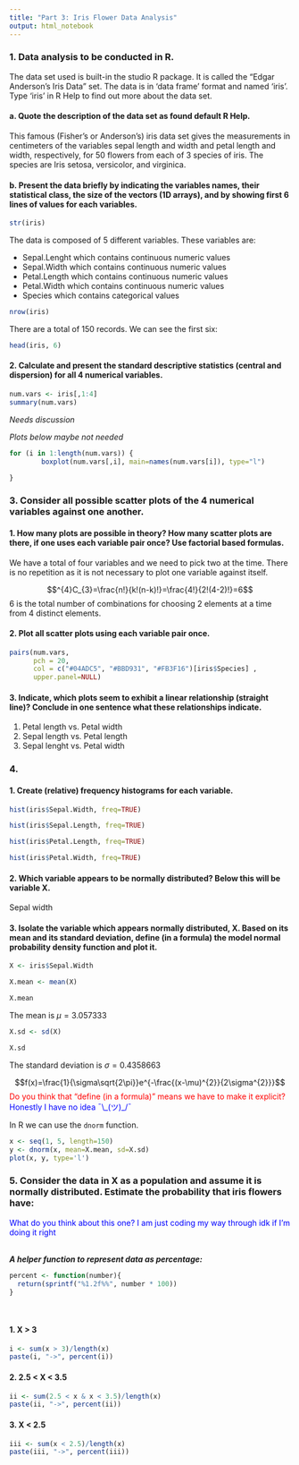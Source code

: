 ```yaml
---
title: "Part 3:	Iris Flower Data Analysis"
output: html_notebook
---
```


### 1. Data analysis to be conducted	in	R.

The	data set used is built-in the studio R package. It is called the "Edgar Anderson's	Iris	Data"	set.	The	data is in 'data frame' format and	named	'iris'.	Type 'iris'	in R Help	to find	out	more about the data	set.

#### a. Quote the description of the data set as found default R Help.

This famous (Fisher's or Anderson's) iris data set gives the measurements in centimeters of the variables sepal length and width and petal length and width, respectively, for 50 flowers from each of 3 species of iris. The species are Iris setosa, versicolor, and virginica.

#### b. Present the data briefly by indicating the variables names, their statistical class, the size of the vectors (1D arrays), and by showing first 6 lines of values for each variables.

```r
str(iris)
```
The data is composed of 5 different variables. These variables are:

* Sepal.Lenght which contains continuous numeric values
* Sepal.Width which contains continuous numeric values
* Petal.Length which contains continuous numeric values
* Petal.Width which contains continuous numeric values
* Species which contains categorical values
 
```r
nrow(iris)
```

There are a total of 150 records. We can see the first six:

```r
head(iris, 6)
```
#### 2. Calculate and present the standard descriptive statistics (central and dispersion) for all 4 numerical variables.

```r
num.vars <- iris[,1:4]
summary(num.vars)
```
*Needs discussion*

*Plots below maybe not needed*

```r
for (i in 1:length(num.vars)) {
        boxplot(num.vars[,i], main=names(num.vars[i]), type="l")

}
```
### 3. Consider all possible scatter plots of the 4 numerical variables against one another.

#### 1. How many plots are possible in theory? How many scatter plots are there, if one uses each variable pair once? Use factorial based formulas.

We have a total of four variables and we need to pick two at the time. There is no repetition as it is not necessary to plot one variable against itself. 

$$^{4}C_{3}=\frac{n!}{k!(n-k)!}=\frac{4!}{2!(4-2)!}=6$$
6 is the total number of combinations for choosing 2 elements at a time from 4 distinct elements.


#### 2. Plot all scatter plots using each variable pair once.

```r
pairs(num.vars,     
      pch = 20,  
      col = c("#04ADC5", "#BBD931", "#FB3F16")[iris$Species] ,
      upper.panel=NULL)
```


#### 3. Indicate, which plots seem to exhibit a linear relationship (straight line)? Conclude in one sentence what these relationships indicate.

1. Petal length vs. Petal width
2. Sepal length vs. Petal length
3. Sepal lenght vs. Petal width

### 4.

#### 1. Create (relative) frequency histograms for each variable.

```r
hist(iris$Sepal.Width, freq=TRUE)
```

```r
hist(iris$Sepal.Length, freq=TRUE)
```

```r
hist(iris$Petal.Length, freq=TRUE)
```

```r
hist(iris$Petal.Width, freq=TRUE)
```


#### 2. Which variable appears to be normally distributed? Below this will be variable X.

Sepal width

#### 3. Isolate the variable which appears normally distributed, X. Based on its mean and its standard deviation, define (in a formula) the model normal probability density function and plot it.

```r
X <- iris$Sepal.Width

X.mean <- mean(X)

X.mean
```

The mean is $\mu=3.057333$

```r
X.sd <- sd(X)

X.sd
```

The standard deviation is $\sigma=0.4358663$

 $$f(x)=\frac{1}{\sigma\sqrt{2\pi}}e^{-\frac{(x-\mu)^{2}}{2\sigma^{2}}}$$
<span style="color: red;">Do you think that "define (in a formula)" means we have to make it explicit?</span>
<br/>
<span style="color: blue;">Honestly I have no idea ¯\\\_(ツ)\_/¯</span>

In R we can use the `dnorm` function.

```r
x <- seq(1, 5, length=150)
y <- dnorm(x, mean=X.mean, sd=X.sd)
plot(x, y, type='l')
```

### 5. Consider the data in X as a population and assume it is normally distributed. Estimate the probability that iris flowers have:

<span style="color: blue;">What do you think about this one? I am just coding my way through idk if I'm doing it right</span>

<br/>
***A helper function to represent data as percentage:***

```r
percent <- function(number){
  return(sprintf("%1.2f%%", number * 100))
}
```
<br/>

#### 1. X > 3
```r
i <- sum(x > 3)/length(x)
paste(i, "->", percent(i))
```
#### 2. 2.5 < X < 3.5
```r
ii <- sum(2.5 < x & x < 3.5)/length(x)
paste(ii, "->", percent(ii))
```
#### 3. X < 2.5
```r
iii <- sum(x < 2.5)/length(x)
paste(iii, "->", percent(iii))
```


